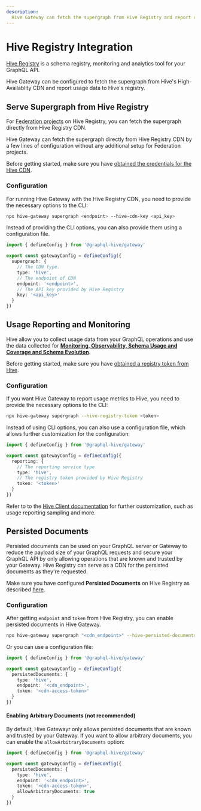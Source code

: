 ```yaml
---
description:
  Hive Gateway can fetch the supergraph from Hive Registry and report usage data to Hive's registry.
---
```


# Hive Registry Integration


[Hive Registry](https://the-guild.dev/graphql/hive) is a schema registry, monitoring and analytics
tool for your GraphQL API.

Hive Gateway can be configured to fetch the supergraph from Hive's High-Availablity CDN and report
usage data to Hive's registry.

## Serve Supergraph from Hive Registry

For [Federation projects](https://the-guild.dev/graphql/hive/docs/get-started/apollo-federation) on
Hive Registry, you can fetch the supergraph directly from Hive Registry CDN.

Hive Gateway can fetch the supergraph directly from Hive Registry CDN by a few lines of
configuration without any additional setup for Federation projects.

Before getting started, make sure you have
[obtained the credentials for the Hive CDN](https://the-guild.dev/graphql/hive/docs/features/high-availability-cdn#cdn-access-tokens).

### Configuration

For running Hive Gateway with the Hive Registry CDN, you need to provide the necessary options to
the CLI:

```sh filename="Run the Hive Gateway CLI"
npx hive-gateway supergraph <endpoint> --hive-cdn-key <api_key>
```

Instead of providing the CLI options, you can also provide them using a configuration file.

```ts filename="gateway.config.ts"
import { defineConfig } from '@graphql-hive/gateway'

export const gatewayConfig = defineConfig({
  supergraph: {
    // The CDN type.
    type: 'hive',
    // The endpoint of CDN
    endpoint: '<endpoint>',
    // The API key provided by Hive Registry
    key: '<api_key>'
  }
})
```

## Usage Reporting and Monitoring

Hive allow you to collect usage data from your GraphQL operations and use the data collected for
[**Monitoring, Observability, Schema Usage and Coverage and Schema Evolution**](https://the-guild.dev/graphql/hive/docs/features/usage-reporting).

Before getting started, make sure you have
[obtained a registry token from Hive](https://the-guild.dev/graphql/hive/docs/get-started/apollo-federation#hive-cli-access-token).

### Configuration

If you want Hive Gateway to report usage metrics to Hive, you need to provide the necessary options
to the CLI:

```sh filename="Run the Hive Gateway CLI"
npx hive-gateway supergraph --hive-registry-token <token>
```

Instead of using CLI options, you can also use a configuration file, which allows further
customization for the configuration:

```ts filename="gateway.config.ts"
import { defineConfig } from '@graphql-hive/gateway'

export const gatewayConfig = defineConfig({
  reporting: {
    // The reporting service type
    type: 'hive',
    // The registry token provided by Hive Registry
    token: '<token>'
  }
})
```

Refer to to the
[Hive Client documentation](https://the-guild.dev/graphql/hive/docs/api-reference/client#configuration)
for further customization, such as usage reporting sampling and more.

## Persisted Documents

Persisted documents can be used on your GraphQL server or Gateway to reduce the payload size of your
GraphQL requests and secure your GraphQL API by only allowing operations that are known and trusted
by your Gateway. Hive Registry can serve as a CDN for the persisted documents as they're requested.

Make sure you have configured **Persisted Documents** on Hive Registry as described
[here](https://the-guild.dev/graphql/hive/docs/features/app-deployments#persisted-documents-on-graphql-server-and-gateway).

### Configuration

After getting `endpoint` and `token` from Hive Registry, you can enable persisted documents in Hive
Gateway.

```sh filename="Run the Hive Gateway CLI"
npx hive-gateway supergraph "<cdn_endpoint>" --hive-persisted-documents-token "<cdn_access_token>" < endpoint > --hive-persisted-documents-endpoint
```

Or you can use a configuration file:

```ts filename="gateway.config.ts"
import { defineConfig } from '@graphql-hive/gateway'

export const gatewayConfig = defineConfig({
  persistedDocuments: {
    type: 'hive',
    endpoint: '<cdn_endpoint>',
    token: '<cdn-access-token>'
  }
})
```

#### Enabling Arbitrary Documents (not recommended)

By default, Hive Gatewayr only allows persisted documents that are known and trusted by your
Gateway. If you want to allow arbitrary documents, you can enable the `allowArbitraryDocuments`
option:

```ts filename="gateway.config.ts"
import { defineConfig } from '@graphql-hive/gateway'

export const gatewayConfig = defineConfig({
  persistedDocuments: {
    type: 'hive',
    endpoint: '<cdn_endpoint>',
    token: '<cdn-access-token>',
    allowArbitraryDocuments: true
  }
})
```
